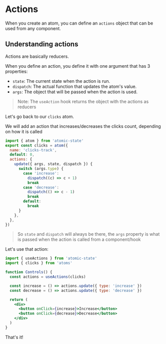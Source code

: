 # Actions

When you create an atom, you can define an `actions` object that can be used from any component.

## Understanding actions

<p style={{ color: 'orange' }}>Actions are basically reducers.</p>

When you define an action, you define it with one argument that has 3 properties:

- `state`: The current state when the action is run.
- `dispatch`: The actual function that updates the atom's value.
- `args`: The object that will be passed when the action is used.

> Note: The `useAction` hook returns the object with the actions as reducers

Let's go back to our `clicks` atom.

We will add an action that increases/decreases the clicks count, depending on how it is called

```jsx
import { atom } from 'atomic-state'
export const clicks = atom({
  name: 'clicks-track',
  default: 0,
  actions: {
    update({ args, state, dispatch }) {
      switch (args.type) {
        case 'increase':
          dispatch((c) => c + 1)
          break
        case 'decrease':
          dispatch(() => c - 1)
          break
        default:
          break
      }
    },
  },
})
```

> So `state` and `dispatch` will always be there, the `args` property is what is passed when the action is called from a component/hook

Let's use that action:

```jsx
import { useActions } from 'atomic-state'
import { clicks } from 'atoms'

function Controls() {
  const actions = useActions(clicks)

  const increase = () => actions.update({ type: 'increase' })
  const decrease = () => actions.update({ type: 'decrease' })

  return (
    <div>
      <button onClick={increase}>Increase</button>
      <button onClick={decrease}>Decrease</button>
    </div>
  )
}
```

That's it!
